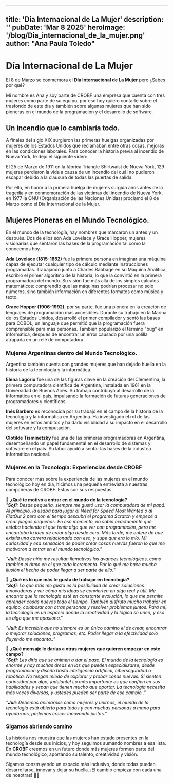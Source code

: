 
---
title: 'Día Internacional de La Mujer'
description: ''
pubDate: 'Mar 8 2025'
heroImage: '/blog/Dia_internacional_de_la_mujer.png'
author: "Ana Paula Toledo"
---
# **Día Internacional de La Mujer**

El 8 de Marzo se conmemora el **Día Internacional de La Mujer** pero ¿Sabes por qué?

Mi nombre es Ana y soy parte de CROBF una empresa que cuenta con tres mujeres como parte de su equipo, por eso hoy quiero contarte sobre el trasfondo de este día y también sobre algunas mujeres que han sido pioneras en el mundo de la programación y el desarrollo de software. 

## Un incendio que lo cambiaría todo.

A finales del siglo XIX surgieron las primeras huelgas organizadas por mujeres de los Estados Unidos que reclamaban entre otras cosas, mejoras en las condiciones laborales. Para conocer la historia previa al incendio de Nueva York, te dejo el siguiente video:

<YoutubeVideo youtubeIdVideo="XzI8fEqe8hI?si=8bfxv6fxvMxn29pQ"/>

El 25 de Marzo de 1911 en la fábrica Triangle Shirtwaist de Nueva York, 129 mujeres perdieron la vida a causa de un incendio del cuál no pudieron escapar debido a la clausura de todas las puertas de salida. 

Por ello, en honor a la primera huelga de mujeres surgida años antes de la tragedia y en conmemoración de las víctimas del incendio de Nueva York, en 1977 la ONU (Organización de las Naciones Unidas) proclamó el 8 de Marzo como el Día Internacional de la Mujer. 

## **Mujeres Pioneras en el Mundo Tecnológico.**

En el mundo de la tecnología, hay nombres que marcaron un antes y un después. Dos de ellos son Ada Lovelace y Grace Hopper, mujeres visionarias que sentaron las bases de la programación tal como la conocemos hoy. 

**Ada Lovelace (1815-1852)** fue la primera persona en imaginar una máquina capaz de ejecutar cualquier tipo de cálculo mediante instrucciones programadas. Trabajando junto a Charles Babbage en su Máquina Analítica, escribió el primer algoritmo de la historia, lo que la convirtió en la primera programadora del mundo. Su visión fue más allá de los simples cálculos matemáticos: comprendió que las máquinas podrían procesar no solo números, sino también información en diferentes formatos como música y texto. 

**Grace Hopper (1906-1992)**, por su parte, fue una pionera en la creación de lenguajes de programación más accesibles. Durante su trabajo en la Marina de los Estados Unidos, desarrolló el primer compilador y sentó las bases para COBOL, un lenguaje que permitió que la programación fuera comprensible para más personas. También popularizó el término "bug" en informática, después de encontrar un error causado por una polilla atrapada en un relé de computadora. 

### **Mujeres Argentinas dentro del Mundo Tecnológico.** 

Argentina también cuenta con grandes mujeres que han dejado huella en la historia de la tecnología y la informática.

**Elena Lagorio** fue una de las figuras clave en la creación del Clementina, la primera computadora científica de Argentina, instalada en 1961 en la Universidad de Buenos Aires. Su trabajo contribuyó al desarrollo de la informática en el país, impulsando la formación de futuras generaciones de programadores y científicos.

**Inés Barbero** es reconocida por su trabajo en el campo de la historia de la tecnología y la informática en Argentina. Ha investigado el rol de las mujeres en estos ámbitos y ha dado visibilidad a su impacto en el desarrollo del software y la computación.

**Clotilde Tisminetzky** fue una de las primeras programadoras en Argentina, desempeñando un papel fundamental en el desarrollo de sistemas y software en el país. Su labor ayudó a sentar las bases de la industria informática nacional.

### **Mujeres en la Tecnología: Experiencias desde CROBF**

Para conocer más sobre la experiencia de las mujeres en el mundo tecnológico hoy en día, hicimos una pequeña entrevista a nuestras compañeras de CROBF. Estas son sus respuestas:

🔹 **¿Qué te motivó a entrar en el mundo de la tecnología?**  
_"**Sofi**: Desde pequeña, siempre me gustó usar la computadora de mi papá. Al principio, la usaba para jugar al Need for Speed Most Wanted o al FlatOut 2 pero con el tiempo descubrí el programa Scratch y empecé a crear juegos pequeños. En ese momento, no sabía exactamente qué estaba haciendo ni que tenía algo que ver con programación, pero me encantaba la idea de crear algo desde cero. Más tarde, me enteré de que existía una carrera relacionada con eso, y supe que era lo mío. Mi curiosidad y esa sensación de poder crear cosas nuevas fueron lo que me motivaron a entrar en el mundo tecnológico."_

_"**Juli**: Desde niña me resultan llamativos los avances tecnológicos, como también el ritmo en el que todo incrementa. Por lo qué me hace mucha ilusión el hecho de poder llegar a ser parte de ello."_

🔹 **¿Qué es lo que más te gusta de trabajar en tecnología?**  
_"**Sofi**: Lo que más me gusta es la posibilidad de crear soluciones innovadoras y ver cómo mis ideas se convierten en algo real y útil. Me encanta que la tecnología esté en constante evolución, lo que me permite aprender cosas nuevas todo el tiempo. También disfruto mucho trabajar en equipo, colaborar con otras personas y resolver problemas juntos. Para mí, la tecnología es un espacio donde la creatividad y la lógica se unen, y eso es algo que me apasiona."_

_"**Juli**: Es increíble que no siempre es un único camino el de crear, encontrar o mejorar soluciones, programas, etc. Poder llegar a la efectividad solo fluyendo me encanta.."_

🔹 **¿Qué mensaje le darías a otras mujeres que quieren empezar en este campo?**  
_"**Sofi**: Les diría que  se animen a dar el paso. El mundo de la tecnología es enorme y hay muchas áreas en las que pueden especializarse, desde programación y diseño hasta inteligencia artificial, ciberseguridad o robótica. No tengan miedo de explorar y probar cosas nuevas. Si sienten curiosidad por algo, ¡adelante! Lo más importante es que confíen en sus habilidades y sepan que tienen mucho que aportar. La tecnología necesita más voces diversas, y ustedes pueden ser parte de ese cambio.."_

_"**Juli**: Debemos animarnos como mujeres y unirnos, el mundo de la tecnología está abierto para todos y con muchas personas a mano para ayudarnos, podemos crecer innovando juntas."_

### **Sigamos abriendo camino**

La historia nos muestra que las mujeres han estado presentes en la tecnología desde sus inicios, y hoy seguimos sumando nombres a esa lista. En **CROBF** creemos en un futuro donde más mujeres formen parte del mundo tecnológico, aportando su talento, creatividad y visión.

Sigamos construyendo un espacio más inclusivo, donde todas puedan desarrollarse, innovar y dejar su huella. ¡El cambio empieza con cada una de nosotras! 💜🚀






